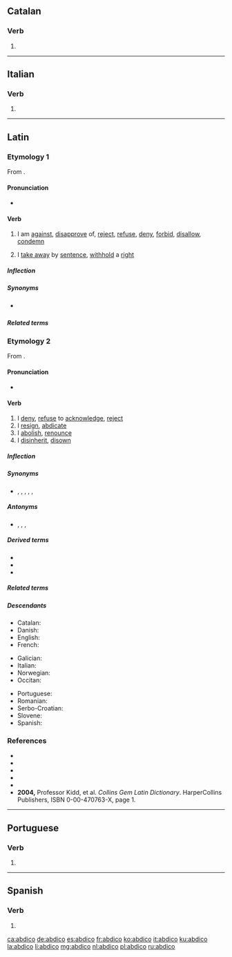 {{also|abdicó|abdicò}}
==Catalan==

===Verb===
{{head|ca|verb form}}

# {{ca-verb form of|p=1|n=sg|m=ind|t=pres|abdicar}}

----

==Italian==

===Verb===
{{head|it|verb form}}

# {{inflection of|abdicare||1|s|pres|indc|lang=it}}

----

==Latin==

===Etymology 1===
From {{affix|la|ab-|t1=from|dīcō|t2=say}}.

====Pronunciation====
* {{la-IPA|abdīcō}}

====Verb====
{{la-verb|abdīcō|abdīcere|abdīxī|abdictum|conj=irreg}}

# {{lb|la|of an unfavorable omen}} I am [[against]], [[disapprove]] of, [[reject]], [[refuse]], [[deny]], [[forbid]], [[disallow]], [[condemn]]
# {{lb|la|legal}} I [[take away]] by [[sentence]], [[withhold]] a [[right]]

=====Inflection=====
{{la-conj-irreg|dico|ab}}

=====Synonyms=====
* {{sense|withhold}} {{l|la|dētrahō}}

=====Related terms=====
{{rel3
|{{l|la|addīcō}}
|{{l|la|benedīcō}}
|{{l|la|condīcō}}
|{{l|la|contrādīcō}}
|{{l|la|dīcō}}
|{{l|la|ēdīcō}}
|{{l|la|indīcō}}
|{{l|la|interdīcō}}
|{{l|la|maledīcō}}
|{{l|la|praedīcō}}
|{{l|la|prōdīcō}}
|{{l|la|superdīcō}}
}}

===Etymology 2===
From {{affix|la|ab-|t1=from|dicō|t2=I dedicate}}.

====Pronunciation====
* {{la-IPA|abdicō}}

====Verb====
{{la-verb|abdicō|abdicāre|abdicāvī|abdicātum|conj=1}}

# I [[deny]], [[refuse]] to [[acknowledge]], [[reject]]
# I [[resign]], [[abdicate]]
# I [[abolish]], [[renounce]]
# I [[disinherit]], [[disown]]

=====Inflection=====
{{la-conj-1st|abdic|abdicāv|abdicāt}}

=====Synonyms=====
* {{sense|deny, reject}} {{l|la|abnegō}}, {{l|la|abnuō}}, {{l|la|dēnegō}}, {{l|la|negō}}, {{l|la|recūsō}}, {{l|la|respuō}}

=====Antonyms=====
* {{sense|deny, reject}} {{l|la|approbō}}, {{l|la|cōnfiteor}}, {{l|la|dō}}, {{l|la|permittō}}

=====Derived terms=====
* {{l|la|abdicātiō}}
* {{l|la|abdicatīvus}}
* {{l|la|abdicātrīx}}

=====Related terms=====
{{rel3
|{{l|la|abdicātīvē}}
|{{l|la|dēdicō}}
|{{l|la|dicō}}
|{{l|la|indicō}}
|{{l|la|praedicō}}
}}

=====Descendants=====
{{rel-top3|Descendants}}
* Catalan: {{l|ca|abdicar}}
* Danish: {{l|da|abdicere}}
* English: {{l|en|abdicate}}
* French: {{l|fr|abdiquer}}
{{rel-mid3}}
* Galician: {{l|gl|abdicar}}
* Italian: {{l|it|abdicare}}
* Norwegian: {{l|no|abdisere}}
* Occitan: {{l|oc|abdicar}}
{{rel-mid3}}
* Portuguese: {{l|pt|abdicar}}
* Romanian: {{l|ro|abdica}}
* Serbo-Croatian: {{l|sh|abdicirati}}
* Slovene: {{l|sl|abdicirati}}
* Spanish: {{l|es|abdicar}}
{{rel-bottom}}

===References===
* {{R:L&S}}
* {{R:Elementary Lewis}}
* {{R:Gaffiot}}
* {{R:M&A}}
* {{R:NLW}}
* '''2004,''' Professor Kidd, et al. ''Collins Gem Latin Dictionary''. HarperCollins Publishers, ISBN 0-00-470763-X, page 1.

----

==Portuguese==

===Verb===
{{pt-verb-form}}

# {{inflection of|abdicar||1|s|pres|indc|lang=pt}}

----

==Spanish==

===Verb===
{{head|es|verb form}}

# {{es-verb form of|ending=ar|mood=indicative|tense=present|pers=1|number=singular|abdicar}}

[[ca:abdico]]
[[de:abdico]]
[[es:abdico]]
[[fr:abdico]]
[[ko:abdico]]
[[it:abdico]]
[[ku:abdico]]
[[la:abdico]]
[[li:abdico]]
[[mg:abdico]]
[[nl:abdico]]
[[pl:abdico]]
[[ru:abdico]]